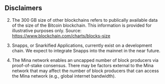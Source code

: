 
## Disclaimers

2. The 300 GB size of other blockchains refers to publically available data of the size of the Bitcoin blockchain. This information is provided for illustrative purposes only. Source: https://www.blockchain.com/charts/blocks-size 

3. Snapps, or Snarkified Applications, currently exist on a development chain. We expect to integrate Snapps into the mainnet in the near future.

4. The Mina network enables an uncapped number of block producers via proof-of-stake consensus. There may be factors external to the Mina network that may affect the number of block producers that can access the Mina network (e.g., global internet bandwidth).
